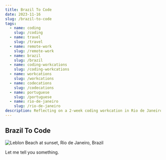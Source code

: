 ```yaml
---
title: Brazil To Code
date: 2023-11-16
slug: /brazil-to-code
tags:
  - name: coding
    slug: /coding
  - name: travel
    slug: /travel
  - name: remote-work
    slug: /remote-work
  - name: brazil
    slug: /brazil
  - name: coding-workcations
    slug: /coding-workcations
  - name: workcations
    slug: /workcations
  - name: codecations
    slug: /codecations
  - name: portuguese
    slug: /portuguese
  - name: rio-de-janeiro
    slug: /rio-de-janeiro
description: Reflecting on a 2-week coding workcation in Rio de Janeiro, Brazil. Advice for remote working American developers and engineers considering a similar trip. Quick word on the beautiful people of Brazil.
---
```


## Brazil To Code


![Leblon Beach at sunset, Rio de Janeiro, Brazil](./leblon-beach-sunset.png "Leblon Beach at sunset, Rio de Janeiro, Brazil")



Let me tell you something. 
